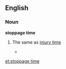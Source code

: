 ==English==
{{rfc}}

===Noun===
'''stoppage time'''

# {{sport}} The same as [[injury time]]
#* {{quote-news
|year=2011
|date=January 16
|author=Saj Chowdhury 
|title=Sunderland 1 - 1 Newcastle
|work=BBC
|url=http://news.bbc.co.uk/sport2/hi/football/eng_prem/9358512.stm
|page=
|passage=But Sunderland fans fearing the worst finally had something to cheer when in the fourth of five minutes of '''stoppage time''' Gyan stood at the right place at the right time. }}

[[et:stoppage time]]